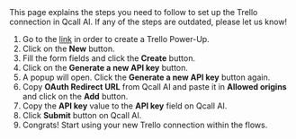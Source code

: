 
<Info>
    This page explains the steps you need to follow to set up the Trello
    connection in Qcall AI. If any of the steps are outdated, please let us know!
</Info>

1. Go to the [link](https://trello.com/power-ups/admin) in order to create a Trello Power-Up.
2. Click on the **New** button.
3. Fill the form fields and click the **Create** button.
4. Click on the **Generate a new API key** button.
5. A popup will open. Click the **Generate a new API key** button again.
6. Copy **OAuth Redirect URL** from Qcall AI and paste it in **Allowed origins** and click on the **Add** button.
7. Copy the **API key** value to the **API key** field on Qcall AI.
8. Click **Submit** button on Qcall AI.
9. Congrats! Start using your new Trello connection within the flows.
